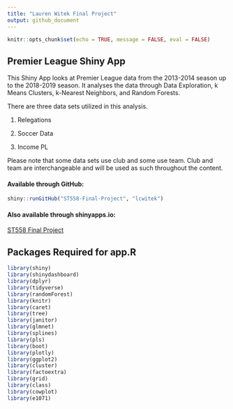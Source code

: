 ```yaml
---
title: "Lauren Witek Final Project"
output: github_document
---
```


```r
knitr::opts_chunk$set(echo = TRUE, message = FALSE, eval = FALSE)
```

## Premier League Shiny App

This Shiny App looks at Premier League data from the 2013-2014 season up to the 2018-2019 season. It analyses the data through Data Exploration, k Means Clusters, k-Nearest Neighbors, and Random Forests. 

There are three data sets utilized in this analysis.

  1. Relegations
  
  2. Soccer Data

  3. Income PL

Please note that some data sets use club and some use team. Club and team are interchangeable and will be used as such throughout the content. 

#### Available through GitHub:
```r
shiny::runGitHub("ST558-Final-Project", "lcwitek")
```

#### Also available through shinyapps.io:
[ST558 Final Project](https://lcwitek.shinyapps.io/ST558-Final-Project/)


## Packages Required for app.R
```r
library(shiny)
library(shinydashboard)
library(dplyr)
library(tidyverse)
library(randomForest)
library(knitr)
library(caret)
library(tree)
library(janitor)
library(glmnet)
library(splines)
library(pls)
library(boot)
library(plotly)
library(ggplot2)
library(cluster)
library(factoextra)
library(grid)
library(class)
library(cowplot)
library(e1071)
```
